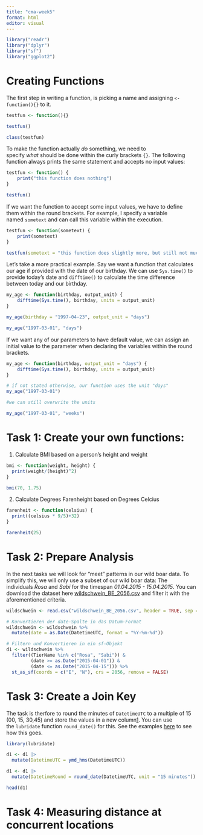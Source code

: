 ```yaml
---
title: "cma-week5"
format: html
editor: visual
---
```


```r
library("readr")
library("dplyr")
library("sf")
library("ggplot2")
```

# Creating Functions

The first step in writing a function, is picking a name and assigning `<- function(){}` to it.

```r
testfun <- function(){}

testfun()

class(testfun)
```

To make the function actually *do* something, we need to specify *what* should be done within the curly brackets `{}`. The following function always prints the same statement and accepts no input values:

```r
testfun <- function() {
    print("this function does nothing")
}

testfun()
```

If we want the function to accept some input values, we have to define them within the round brackets. For example, I specify a variable named `sometext` and can call this variable within the execution.

```r
testfun <- function(sometext) {
    print(sometext)
}

testfun(sometext = "this function does slightly more, but still not much")
```

Let's take a more practical example. Say we want a function that calculates our age if provided with the date of our birthday. We can use `Sys.time()` to provide today's date and `difftime()` to calculate the time difference between today and our birthday.

```r
my_age <- function(birthday, output_unit) {
    difftime(Sys.time(), birthday, units = output_unit)
}

my_age(birthday = "1997-04-23", output_unit = "days")

my_age("1997-03-01", "days")
```

If we want any of our parameters to have default value, we can assign an initial value to the parameter when declaring the variables within the round brackets.

```r
my_age <- function(birthday, output_unit = "days") {
    difftime(Sys.time(), birthday, units = output_unit)
}

# if not stated otherwise, our function uses the unit "days"
my_age("1997-03-01")

#we can still overwrite the units

my_age("1997-03-01", "weeks")
```

# Task 1: Create your own functions:

1.  Calculate BMI based on a person's height and weight

```r
bmi <- function(weight, height) {
  print(weight/(height)^2)
}

bmi(70, 1.75)
```

2.  Calculate Degrees Farenheight based on Degrees Celcius

```r
farenheit <- function(celsius) {
  print((celsius * 9/5)+32)
}

farenheit(25)
```

# Task 2: Prepare Analysis

In the next tasks we will look for "meet" patterns in our wild boar data. To simplify this, we will only use a subset of our wild boar data: The individuals *Rosa* and *Sabi* for the timespan *01.04.2015 - 15.04.2015*. You can download the dataset here [wildschwein_BE_2056.csv](https://moodle.zhaw.ch/mod/folder/view.php?id=1192125) and filter it with the aforementioned criteria.

```r
wildschwein <- read.csv("wildschwein_BE_2056.csv", header = TRUE, sep = ",")

# Konvertieren der date-Spalte in das Datum-Format
wildschwein <- wildschwein %>%
  mutate(date = as.Date(DatetimeUTC, format = "%Y-%m-%d"))

# Filtern und Konvertieren in ein sf-Objekt
d1 <- wildschwein %>%
  filter((TierName %in% c("Rosa", "Sabi")) & 
         (date >= as.Date("2015-04-01")) & 
         (date <= as.Date("2015-04-15"))) %>%
  st_as_sf(coords = c("E", "N"), crs = 2056, remove = FALSE)

```

# Task 3: Create a Join Key

The task is therfore to round the minutes of `DatetimeUTC` to a multiple of 15 (00, 15, 30,45) and store the values in a new column[1](https://computationalmovementanalysis.github.io/FS24/Week5/2_tasks_and_inputs.html#fn1). You can use the `lubridate` function `round_date()` for this. See the examples [here](https://lubridate.tidyverse.org/reference/round_date.html) to see how this goes.

```r
library(lubridate)

d1 <- d1 |> 
  mutate(DatetimeUTC = ymd_hms(DatetimeUTC))

d1 <- d1 |> 
  mutate(DatetimeRound = round_date(DatetimeUTC, unit = "15 minutes"))

head(d1)
```

# Task 4: Measuring distance at concurrent locations
